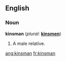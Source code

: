 == English ==
=== Noun ===
'''kinsman''' (''plural:'' '''[[kinsmen]]''')

# A male relative.

[[ang:kinsman]]
[[fr:kinsman]]